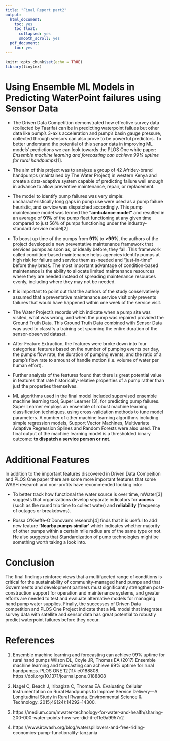 ```yaml
---
title: "Final Report part2"
output:
  html_document:
    toc: yes
    toc_float:
      collapsed: yes
      smooth_scroll: yes
  pdf_document:
    toc: yes
---
```


```r
knitr::opts_chunk$set(echo = TRUE)
library(tinytex)
```

# Using Ensemble ML Models in Predicting WaterPoint failures using Sensor Data

* The Driven Data Competition demonstrated how effective survey data (collected by Taarifa) can be in predicting waterpoint failues but other data like pump's 3-axis acceleration and pump's basin gauge pressure, collected through 
sensors can also prove to be powerful predictors. To better understand the potential of this sensor data in improving ML models' predictions we can look towards the PLOS One white paper: *Ensemble machine learning and forecasting can achieve 99% uptime for rural handpumps*[1].

* The aim of this project was to analyze a group of 42 Afridev-brand handpumps (maintained by The Water Project) in western Kenya and create a data-adaptive system capable of predicting failure well enough in advance to allow preventive maintenance, repair, or replacement.

* The model to identify pump failures was very simple: uncharacteristically long gaps in pump use were used as a pump failure heuristic, and service was dispatched accordingly. This pump maintenance model was termed the **“ambulance model”** and resulted in an average of **91%** of the pump fleet functioning at any given time compared to just 56% of pumps functioning under the industry-standard service model[2].

* To boost up time of the pumps from **91%** to **>99%**, the authors of the project developed a new preventative maintenance framework that services pumps as soon as, or ideally before, they fail. This framework called condition-based maintenance helps agencies identify pumps at high risk for failure and service them as-needed and “just-in-time” before they break. The most important advantage of condition-based maintenance is the ability to allocate limited maintenance resources where they are needed instead of spreading maintenance resources evenly, including where they may not be needed.

* It is important to point out that the authors of the study conservatively  assumed that a preventative maintenance service visit only prevents failures that would have happened within one week of the service visit.

* The Water Project’s records which indicate when a pump site was visited, what was wrong, and when the pump was repaired provided the Ground Truth Data. This Ground Truth Data combined with Sensor Data was used to classify a training set spanning the entire duration of the sensor-observed dataset.

* After Feature Extraction, the features were broke down into four categories: features based on the number of pumping events per day, the pump’s flow rate, the duration of pumping events, and the ratio of a pump’s flow rate to amount of handle motion (i.e. volume of water per human effort).
 
* Further analysis of the features found that there is great potential value in features that rate historically-relative properties of a pump rather than just the properties themselves.

* ML algorithms used in the final model included supervised ensemble machine learning tool, Super Learner [3], for predicting pump failures. Super Learner employs an ensemble of robust machine learning classification techniques, using cross-validation methods to tune model parameters. A number of other machine learning algorithms including simple regression models, Support Vector Machines, Multivariate Adaptive Regression Splines and Random Forests  were also used. The final output of the machine learning model is a thresholded binary outcome: **to dispatch a service person or not**.

# Additional Features
In addition to the important features discovered in Driven Data Compeition and PLOS One paper there are some more important features that some WASH research and non-profits have recommended looking into:

* To better track how functional the water source is over time, mWater[3] suggests that organizations develop separate indicators for **access** (such as the round trip time to collect water) and **reliability** (frequency of outages or breakdowns).

* Rossa O’Keeffe-O’Donovan's research[4] finds that it is useful to add new feature **‘Nearby pumps similar’** which indicates whether majority of other pumps within a certain mile radius are of the same type or not. He also suggests that Standardization of pump technologies might be something worth taking a look into.

# Conclusion

The final findings reinforce views that a multifaceted range of conditions is critical for the sustainability of community-managed hand pumps and that Governments and development partners must significantly strengthen post-construction support for operation and maintenance systems, and greater efforts are needed to test and evaluate alternative models for managing hand pump water supplies. Finally, the successes of Driven Data competition and PLOS One Project indicate that a ML model that integrates survey data with satellite and sensor data has great potential to robustly predict waterpoint failures before they occur.

# References

1. Ensemble machine learning and forecasting can achieve 99% uptime for rural hand pumps 
Wilson DL, Coyle JR, Thomas EA (2017) Ensemble machine learning and forecasting can achieve 99% uptime for rural handpumps. PLOS ONE 12(11): e0188808. https://doi.org/10.1371/journal.pone.0188808

2. Nagel C, Beach J, Iribagiza C, Thomas EA. Evaluating Cellular Instrumentation on Rural Handpumps to Improve Service Delivery—A Longitudinal Study in Rural Rwanda. Environmental Science & Technology. 2015;49(24):14292–14300.

3. https://medium.com/mwater-technology-for-water-and-health/sharing-200-000-water-points-how-we-did-it-e11e9a9957c2

4. https://www.ircwash.org/blog/waterspillovers-and-free-riding-economics-pump-functionality-tanzania